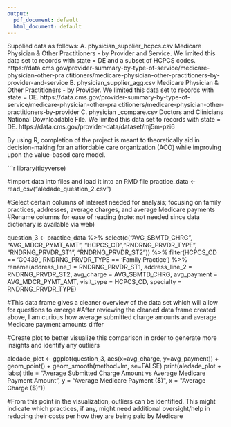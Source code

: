 ```yaml
---
output:
  pdf_document: default
  html_document: default
---
```

Supplied data as follows:
A. physician_supplier_hcpcs.csv
Medicare Physician & Other Practitioners - by Provider and Service.
We limited this data set to records with state = DE and a subset of HCPCS codes.
https://data.cms.gov/provider-summary-by-type-of-service/medicare-physician-other-pra
ctitioners/medicare-physician-other-practitioners-by-provider-and-service
B. physician_supplier_agg.csv
Medicare Physician & Other Practitioners - by Provider.
We limited this data set to records with state = DE.
https://data.cms.gov/provider-summary-by-type-of-service/medicare-physician-other-pra
ctitioners/medicare-physician-other-practitioners-by-provider
C. physician _compare.csv
Doctors and Clinicians National Downloadable File.
We limited this data set to records with state = DE.
https://data.cms.gov/provider-data/dataset/mj5m-pzi6

By using R, completion of the project is meant to theoretically aid in decision-making for an affordable care organization (ACO) while improving upon the value-based care model.

```r

library(tidyverse)

#Import data into files and load it into an RMD file
practice_data <- read_csv("aledade_question_2.csv")

#Select certain columns of interest needed for analysis; focusing on family practices, addresses, average charges, and average Medicare payments
#Rename columns for ease of reading (note: not needed since data dictionary is available via web)

question_3 <- practice_data %>%
  select(c("AVG_SBMTD_CHRG", "AVG_MDCR_PYMT_AMT", "HCPCS_CD","RNDRNG_PRVDR_TYPE",
           "RNDRNG_PRVDR_ST1", "RNDRNG_PRVDR_ST2")) %>%
  filter(HCPCS_CD == 'G0439', RNDRNG_PRVDR_TYPE == 'Family Practice') %>%
  rename(address_line_1 = RNDRNG_PRVDR_ST1, address_line_2 = RNDRNG_PRVDR_ST2,
         avg_charge = AVG_SBMTD_CHRG, avg_payment = AVG_MDCR_PYMT_AMT,
         visit_type = HCPCS_CD, specialty = RNDRNG_PRVDR_TYPE) 

#This data frame gives a cleaner overview of the data set which will allow for questions to emerge
#After reviewing the cleaned data frame created above, I am curious how average submitted charge amounts and average Medicare payment amounts differ


#Create plot to better visualize this comparison in order to generate more insights and identify any outliers

aledade_plot <- ggplot(question_3, aes(x=avg_charge, y=avg_payment)) + geom_point() + geom_smooth(method=lm, se=FALSE)
print(aledade_plot + labs(
  title = "Average Submitted Charge Amount vs Average Medicare Payment Amount",
  y = "Average Medicare Payment ($)", x = "Average Charge ($)"))

#From this point in the visualization, outliers can be identified. This might indicate which practices, if any, might need additional oversight/help in reducing their costs per how they are being paid by Medicare
